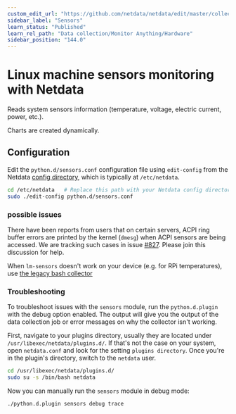 ```yaml
---
custom_edit_url: "https://github.com/netdata/netdata/edit/master/collectors/python.d.plugin/sensors/README.md"
sidebar_label: "Sensors"
learn_status: "Published"
learn_rel_path: "Data collection/Monitor Anything/Hardware"
sidebar_position: "144.0"
---
```



# Linux machine sensors monitoring with Netdata

Reads system sensors information (temperature, voltage, electric current, power, etc.).

Charts are created dynamically.

## Configuration

Edit the `python.d/sensors.conf` configuration file using `edit-config` from the Netdata [config
directory](/docs/getting-started/manage-and-configure/configuration), which is typically at `/etc/netdata`.

```bash
cd /etc/netdata   # Replace this path with your Netdata config directory, if different
sudo ./edit-config python.d/sensors.conf
```

### possible issues

There have been reports from users that on certain servers, ACPI ring buffer errors are printed by the kernel (`dmesg`) 
when ACPI sensors are being accessed. We are tracking such cases in 
issue [#827](https://github.com/netdata/netdata/issues/827). Please join this discussion for help.

When `lm-sensors` doesn't work on your device (e.g. for RPi temperatures), 
use [the legacy bash collector](/docs/data-collection/monitor-anything/Hardware/lm-sensors)


### Troubleshooting

To troubleshoot issues with the `sensors` module, run the `python.d.plugin` with the debug option enabled. The 
output will give you the output of the data collection job or error messages on why the collector isn't working.

First, navigate to your plugins directory, usually they are located under `/usr/libexec/netdata/plugins.d/`. If that's 
not the case on your system, open `netdata.conf` and look for the setting `plugins directory`. Once you're in the 
plugin's directory, switch to the `netdata` user.

```bash
cd /usr/libexec/netdata/plugins.d/
sudo su -s /bin/bash netdata
```

Now you can manually run the `sensors` module in debug mode:

```bash
./python.d.plugin sensors debug trace
```

